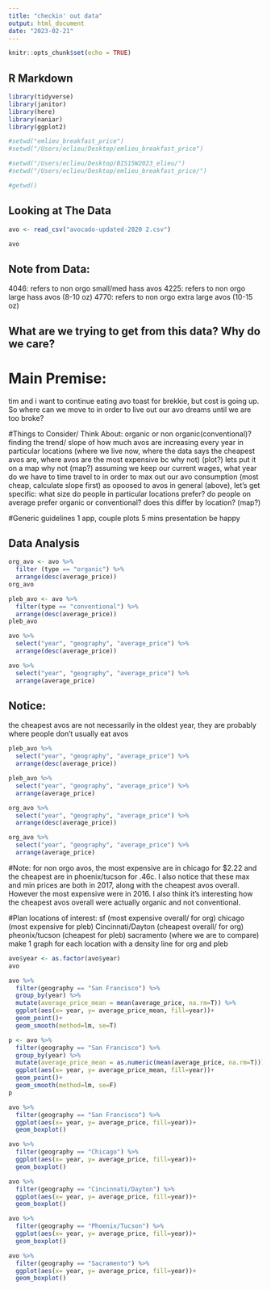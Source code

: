 ```yaml
---
title: "checkin' out data"
output: html_document
date: "2023-02-21"
---
```


```r
knitr::opts_chunk$set(echo = TRUE)
```

## R Markdown

```r
library(tidyverse)
library(janitor)
library(here)
library(naniar)
library(ggplot2)
```


```r
#setwd("emlieu_breakfast_price")
#setwd("/Users/eclieu/Desktop/emlieu_breakfast_price")

#setwd("/Users/eclieu/Desktop/BIS15W2023_elieu/")
#setwd("/Users/eclieu/Desktop/emlieu_breakfast_price/")
```
```r
#getwd()
```


## Looking at The Data
```r
avo <- read_csv("avocado-updated-2020 2.csv")
```

```r
avo
```
## Note from Data: 
4046: refers to non orgo small/med hass avos
4225: refers to non orgo large hass avos (8-10 oz)
4770: refers to non orgo extra large avos (10-15 oz)

## What are we trying to get from this data? Why do we care?
# Main Premise: 
tim and i want to continue eating avo toast for brekkie, but cost is going up. So where can we move to in order to live out our avo dreams until we are too broke?

#Things to Consider/ Think About:
organic or non organic(conventional)?
finding the trend/ slope of how much avos are increasing every year in particular locations (where we live now, where the data says the cheapest avos are, where avos are the most expensive bc why not) (plot?)
lets put it on a map why not (map?)
assuming we keep our current wages, what year do we have to time travel to in order to max out our avo consumption (most cheap, calculate slope first)
as opoosed to avos in general (above), let's get specific:
what size do people in particular locations prefer?
do people on average prefer organic or conventional? does this differ by location? (map?)


#Generic guidelines
1 app, couple plots
5 mins presentation
be happy

## Data Analysis 
```r
org_avo <- avo %>% 
  filter (type == "organic") %>% 
  arrange(desc(average_price))
org_avo
```
```r
pleb_avo <- avo %>% 
  filter(type == "conventional") %>% 
  arrange(desc(average_price))
pleb_avo
```
```r
avo %>% 
  select("year", "geography", "average_price") %>% 
  arrange(desc(average_price))
```
```r
avo %>% 
  select("year", "geography", "average_price") %>% 
  arrange(average_price)
```

## Notice: 
the cheapest avos are not necessarily in the oldest year, they are probably where people don't usually eat avos 

```r
pleb_avo %>% 
  select("year", "geography", "average_price") %>% 
  arrange(desc(average_price))
```
```r
pleb_avo %>% 
  select("year", "geography", "average_price") %>% 
  arrange(average_price)
```
```r
org_avo %>% 
  select("year", "geography", "average_price") %>% 
  arrange(desc(average_price))
```
```r
org_avo %>% 
  select("year", "geography", "average_price") %>% 
  arrange(average_price)
```

#Note:
for non orgo avos, the most expensive are in chicago for $2.22 and the cheapest are in phoenix/tucson for .46c. I also notice that these max and min prices are both in 2017, along with the cheapest avos overall. However the most expensive were in 2016. I also think it's interesting how the cheapest avos overall were actually organic and not conventional. 

#Plan
locations of interest:
sf (most expensive overall/ for org)
chicago (most expensive for pleb)
Cincinnati/Dayton (cheapest overall/ for org)
pheonix/tucson (cheapest for pleb)
sacramento (where we are to compare)
make 1 graph for each location with a density line for org and pleb

```r
avo$year <- as.factor(avo$year)
avo
```

```r
avo %>% 
  filter(geography == "San Francisco") %>% 
  group_by(year) %>% 
  mutate(average_price_mean = mean(average_price, na.rm=T)) %>% 
  ggplot(aes(x= year, y= average_price_mean, fill=year))+
  geom_point()+
  geom_smooth(method=lm, se=T)
```

```r
p <- avo %>% 
  filter(geography == "San Francisco") %>% 
  group_by(year) %>% 
  mutate(average_price_mean = as.numeric(mean(average_price, na.rm=T))) %>% 
  ggplot(aes(x= year, y= average_price_mean, fill=year))+
  geom_point()+
  geom_smooth(method=lm, se=F)
p
```

```r
avo %>% 
  filter(geography == "San Francisco") %>% 
  ggplot(aes(x= year, y= average_price, fill=year))+
  geom_boxplot()
```

```r
avo %>% 
  filter(geography == "Chicago") %>% 
  ggplot(aes(x= year, y= average_price, fill=year))+
  geom_boxplot()
```
```r
avo %>% 
  filter(geography == "Cincinnati/Dayton") %>% 
  ggplot(aes(x= year, y= average_price, fill=year))+
  geom_boxplot()
```
```r
avo %>% 
  filter(geography == "Phoenix/Tucson") %>% 
  ggplot(aes(x= year, y= average_price, fill=year))+
  geom_boxplot()
```

```r
avo %>% 
  filter(geography == "Sacramento") %>% 
  ggplot(aes(x= year, y= average_price, fill=year))+
  geom_boxplot()
```

